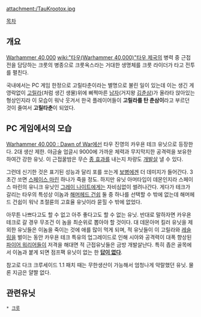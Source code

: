 {{{+1 '''Krootox'''}}}

attachment:/TauKrootox.jpg

[[목차]]

== 개요 ==
[[Warhammer 40,000]] [[wiki:"타우(Warhammer 40,000)"타우 제국]]의 병력 중 근접전을 담당하는 크룻의 병종으로 크룻옥스라는 거대한 생명체를 크룻 라이더가 타고 전투를 펼친다.

국내에서는 PC 게임 한정으로 고릴타춘이라는 별명으로 불린 일이 있는데 이는 생긴 게 영락없이 [[고릴라]](처럼 생긴 생물)위에 삐쩍마른 [[남자]](거지왕 [[김춘삼]])가 올라타 앉아있는 형상인지라 이 모습이 워낙 웃겨서 한국 플레이어들이 '''고릴라를 탄 춘삼이'''라고 부르던 것이 줄여서 '''고릴타춘'''이 되었다.

== PC 게임에서의 모습 ==
[[Warhammer 40,000 : Dawn of War]]에선 타우 진영의 카우욘 테크 유닛으로 등장한다. 2대 생산 제한. 야금술 업글시 9000에 가까운 체력과 무지막지한 공격력을 보유한 하여간 강한 유닛. 이 근접꿀밤은 무슨 [[종 효과]]를 내는지 차량도 [[개발살]] 낼 수 있다.

그런데 신기한 것은 표기된 성능과 달리 포를 쏘는게 [[보병]]에겐 더 데미지가 들어간다. 3초간 쏘면 [[스페이스 마린]] 하나가 죽을 정도. 하지만 유닛 아머타입이 데몬인지라 스페이스 마린의 유니크 유닛인 [[그레이 나이트]]에게는 자비심없이 썰려나간다. 게다가 테크가 갈리는 타우의 특성상 이놈과 [[해머헤드 건쉽]] 둘 중 하나를 선택할 수 밖에 없는데 해머헤드 건쉽이 워낙 초절륜의 고효율 유닛이라 묻힐 수 밖에 없었다.  

아무튼 나쁘다고도 할 수 없고 아주 좋다고도 할 수 없는 유닛. 반대로 말하자면 카우욘 테크로 갈 경우 무조건 이 놈을 최순위로 뽑아야 할 것이다. 대 데몬아머 킬러 유닛을 제외한 유닛들은 이놈을 죽이는 것에 애를 많이 먹게 되며, 적 유닛들이 이 고릴라와 [[레슬링]]을 벌이는 동안 카우욘 테크 특유의 업그레이드로 인해 시야와 공격력이 대폭 향상된 [[파이어 워리어]]들이 저격을 해대면 적 근접유닛들은 금방 개발살난다. 특히 좁은 골목에서 이놈과 붙게 되면 점프팩 유닛이 없는 한 '''[[답이 없다]]'''.

참고로 다크 크루세이드 1.1 패치 때는 무한생산이 가능해서 엄청나게 악랄했던 유닛. 물론 지금은 얄짤 없다.

== 관련유닛 ==
 * [[크룻]]
